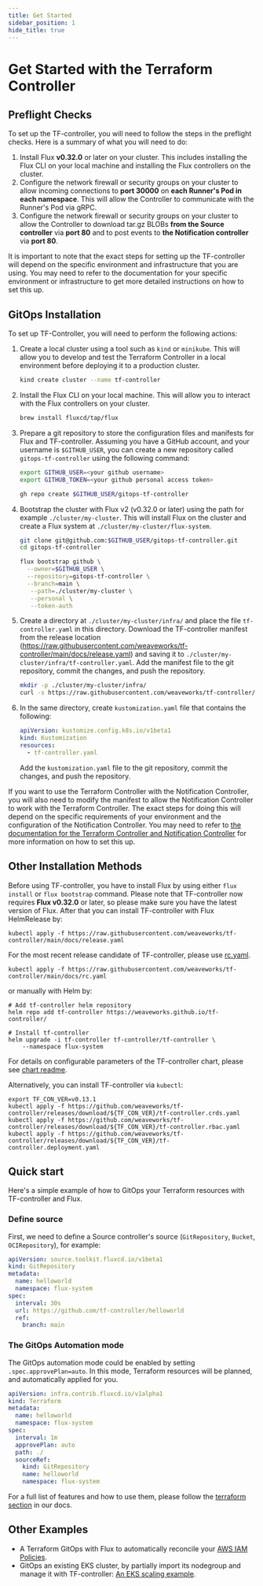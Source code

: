 ```yaml
---
title: Get Started
sidebar_position: 1
hide_title: true
---
```


# Get Started with the Terraform Controller

## Preflight Checks

To set up the TF-controller, you will need to follow the steps in the preflight checks.
Here is a summary of what you will need to do:

  1. Install Flux **v0.32.0** or later on your cluster. This includes installing the Flux CLI on your local machine and installing the Flux controllers on the cluster.
  2. Configure the network firewall or security groups on your cluster to allow incoming connections to **port 30000** on **each Runner's Pod in each namespace**.
     This will allow the Controller to communicate with the Runner's Pod via gRPC.
  3. Configure the network firewall or security groups on your cluster to allow the Controller to download tar.gz BLOBs **from the Source controller** via **port 80** and
     to post events to **the Notification controller** via **port 80**.

It is important to note that the exact steps for setting up the TF-controller will depend on the specific environment
and infrastructure that you are using. You may need to refer to the documentation for your specific environment or
infrastructure to get more detailed instructions on how to set this up.

## GitOps Installation

To set up TF-Controller, you will need to perform the following actions:

1. Create a local cluster using a tool such as `kind` or `minikube`. This will allow you to develop and test the Terraform Controller in a local environment before deploying it to a production cluster.
   ```bash
   kind create cluster --name tf-controller
   ```

2. Install the Flux CLI on your local machine. This will allow you to interact with the Flux controllers on your cluster.
   ```bash
   brew install fluxcd/tap/flux
   ```

3. Prepare a git repository to store the configuration files and manifests for Flux and TF-controller. Assuming you have a GitHub account, and your username is `$GITHUB_USER`, you can create a new repository called `gitops-tf-controller` using the following command:
   ```bash
   export GITHUB_USER=<your github username>
   export GITHUB_TOKEN=<your github personal access token>

   gh repo create $GITHUB_USER/gitops-tf-controller
   ```

4. Bootstrap the cluster with Flux v2 (v0.32.0 or later) using the path for example `./cluster/my-cluster`. This will install Flux on the cluster and create a Flux system at `./cluster/my-cluster/flux-system`.
   ```bash
   git clone git@github.com:$GITHUB_USER/gitops-tf-controller.git
   cd gitops-tf-controller

   flux bootstrap github \
     --owner=$GITHUB_USER \
     --repository=gitops-tf-controller \
     --branch=main \
      --path=./cluster/my-cluster \
      --personal \
      --token-auth
    ```

5. Create a directory at `./cluster/my-cluster/infra/` and place the file `tf-controller.yaml` in this directory.
   Download the TF-controller manifest from the release location (https://raw.githubusercontent.com/weaveworks/tf-controller/main/docs/release.yaml)
    and saving it to `./cluster/my-cluster/infra/tf-controller.yaml`. Add the manifest file to the git repository, commit the changes, and push the repository.
    ```bash
    mkdir -p ./cluster/my-cluster/infra/
    curl -s https://raw.githubusercontent.com/weaveworks/tf-controller/main/docs/release.yaml > ./cluster/my-cluster/infra/tf-controller.yaml
    ```

6. In the same directory, create `kustomization.yaml` file that contains the following:
    ```yaml
    apiVersion: kustomize.config.k8s.io/v1beta1
    kind: Kustomization
    resources:
      - tf-controller.yaml
    ```
    Add the `kustomization.yaml` file to the git repository, commit the changes, and push the repository.

If you want to use the Terraform Controller with the Notification Controller,
you will also need to modify the manifest to allow the Notification Controller to work with the Terraform Controller.
The exact steps for doing this will depend on the specific requirements of your environment and the configuration of the Notification Controller.
You may need to refer to [the documentation for the Terraform Controller and Notification Controller](https://fluxcd.io/flux/cheatsheets/bootstrap/#enable-notifications-for-third-party-controllers)
for more information on how to set this up.

## Other Installation Methods

Before using TF-controller, you have to install Flux by using either `flux install` or `flux bootstrap` command.
Please note that TF-controller now requires **Flux v0.32.0** or later, so please make sure you have the latest version of Flux.
After that you can install TF-controller with Flux HelmRelease by:

```shell
kubectl apply -f https://raw.githubusercontent.com/weaveworks/tf-controller/main/docs/release.yaml
```

For the most recent release candidate of TF-controller, please use [rc.yaml](https://raw.githubusercontent.com/weaveworks/tf-controller/main/docs/rc.yaml).

```shell
kubectl apply -f https://raw.githubusercontent.com/weaveworks/tf-controller/main/docs/rc.yaml
```

or manually with Helm by:

```shell
# Add tf-controller helm repository
helm repo add tf-controller https://weaveworks.github.io/tf-controller/

# Install tf-controller
helm upgrade -i tf-controller tf-controller/tf-controller \
    --namespace flux-system
```

For details on configurable parameters of the TF-controller chart,
please see [chart readme](https://github.com/weaveworks/tf-controller/tree/main/charts/tf-controller#tf-controller-for-flux).

Alternatively, you can install TF-controller via `kubectl`:

```shell
export TF_CON_VER=v0.13.1
kubectl apply -f https://github.com/weaveworks/tf-controller/releases/download/${TF_CON_VER}/tf-controller.crds.yaml
kubectl apply -f https://github.com/weaveworks/tf-controller/releases/download/${TF_CON_VER}/tf-controller.rbac.yaml
kubectl apply -f https://github.com/weaveworks/tf-controller/releases/download/${TF_CON_VER}/tf-controller.deployment.yaml
```

## Quick start

Here's a simple example of how to GitOps your Terraform resources with TF-controller and Flux.

### Define source

First, we need to define a Source controller's source (`GitRepository`, `Bucket`, `OCIRepository`), for example:

```yaml
apiVersion: source.toolkit.fluxcd.io/v1beta1
kind: GitRepository
metadata:
  name: helloworld
  namespace: flux-system
spec:
  interval: 30s
  url: https://github.com/tf-controller/helloworld
  ref:
    branch: main
```

### The GitOps Automation mode

The GitOps automation mode could be enabled by setting `.spec.approvePlan=auto`. In this mode, Terraform resources will be planned,
and automatically applied for you.

```yaml
apiVersion: infra.contrib.fluxcd.io/v1alpha1
kind: Terraform
metadata:
  name: helloworld
  namespace: flux-system
spec:
  interval: 1m
  approvePlan: auto
  path: ./
  sourceRef:
    kind: GitRepository
    name: helloworld
    namespace: flux-system
```

For a full list of features and how to use them, please follow the [terraform section](../overview) in our docs.

## Other Examples
  * A Terraform GitOps with Flux to automatically reconcile your [AWS IAM Policies](https://github.com/tf-controller/aws-iam-policies).
  * GitOps an existing EKS cluster, by partially import its nodegroup and manage it with TF-controller: [An EKS scaling example](https://github.com/tf-controller/eks-scaling).
